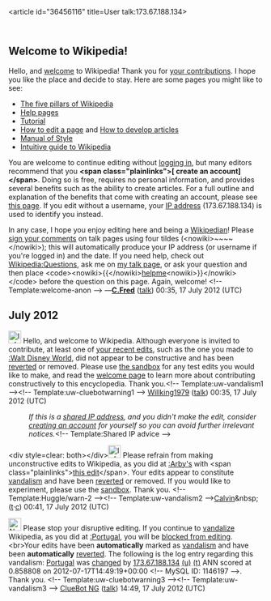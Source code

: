 <article id="36456116" title=User talk:173.67.188.134>
	<talkpage id="36456116" title="User talk:173.67.188.134">
== Welcome to Wikipedia! ==

Hello, and [[Wikipedia:Introduction|welcome]] to Wikipedia! Thank you for [[Special:Contributions/173.67.188.134|your contributions]]. I hope you like the place and decide to stay. Here are some pages you might like to see:

* [[Wikipedia:Five pillars|The five pillars of Wikipedia]]
* [[Help:Contents|Help pages]]
* [[Wikipedia:Tutorial|Tutorial]]
* [[Wikipedia:How to edit a page|How to edit a page]] and [[Wikipedia:Article development|How to develop articles]]
* [[Wikipedia:Manual of Style|Manual of Style]]
* [[Help:Wikipedia: The Missing Manual|Intuitive guide to Wikipedia]]

You are welcome to continue editing without [[Special:Userlogin|logging in]], but many editors recommend that you '''&lt;span class=&quot;plainlinks&quot;&gt;[{{fullurl:Special:Userlogin|type=signup}} create an account]&lt;/span&gt;'''. Doing so is free, requires no personal information, and provides several benefits such as the ability to create articles. For a full outline and explanation of the benefits that come with creating an account, please see [[Wikipedia:Why create an account?|this page]]. If you edit without a username, your [[IP address]] (173.67.188.134) is used to identify you instead.

In any case, I hope you enjoy editing here and being a [[Wikipedia:Wikipedians|Wikipedian]]! Please [[Wikipedia:Signatures|sign your comments]] on talk pages using four tildes (&lt;nowiki&gt;~~~~&lt;/nowiki&gt;); this will automatically produce your IP address (or username if you're logged in) and the date. If you need help, check out [[Wikipedia:Questions]], ask me on [[User talk:C.Fred|my talk page]], or ask your question and then place &lt;code&gt;&lt;nowiki&gt;{{&lt;/nowiki&gt;[[:Category:Wikipedians looking for help|helpme]]&lt;nowiki&gt;}}&lt;/nowiki&gt;&lt;/code&gt; before the question on this page. Again, welcome! &lt;!-- Template:welcome-anon --&gt; —'''[[User:C.Fred|C.Fred]]''' ([[User_talk:C.Fred|talk]]) 00:35, 17 July 2012 (UTC)

== July 2012 ==
[[File:Information.svg|25px|alt=|link=]] Hello, and welcome to Wikipedia. Although everyone is invited to contribute, at least one of [[Special:Contributions/173.67.188.134|your recent edits]], such as the one you made to [[:Walt Disney World]], did not appear to be constructive and has been [[Help:Reverting|reverted]] or removed. Please use [[Wikipedia:Sandbox|the sandbox]] for any test edits you would like to make, and read the [[Wikipedia:Welcoming committee/Welcome to Wikipedia|welcome page]] to learn more about contributing constructively to this encyclopedia. Thank you.&lt;!-- Template:uw-vandalism1 --&gt;&lt;!-- Template:uw-cluebotwarning1 --&gt; [[User:Willking1979|Willking1979]] ([[User talk:Willking1979|talk]]) 00:35, 17 July 2012 (UTC)
:''If this is a [[open proxy|shared IP address]], and you didn't make the edit, consider [[Wikipedia:Why create an account?|creating an account]] for yourself so you can avoid further irrelevant notices.''&lt;!-- Template:Shared IP advice --&gt;

&lt;div style=clear: both&gt;&lt;/div&gt;[[File:Information.svg|25px|alt=|link=]] Please refrain from making unconstructive edits to Wikipedia, as you did at [[:Arby's]] with &lt;span class=&quot;plainlinks&quot;&gt;[http://en.wikipedia.org/wiki/Arby's?diff=502712617 this edit]&lt;/span&gt;. Your edits appear to constitute [[Wikipedia:Vandalism|vandalism]] and have been [[Help:Reverting|reverted]] or removed. If you would like to experiment, please use the [[Wikipedia:Sandbox|sandbox]]. Thank you. &lt;!-- Template:Huggle/warn-2 --&gt;&lt;!-- Template:uw-vandalism2 --&gt;[[User:Calvin 1998|Calvin]]&amp;nbsp;([[User talk:Calvin 1998|t]]·[[Special:Contributions/Calvin 1998|c]]) 00:41, 17 July 2012 (UTC)

[[Image:Nuvola apps important.svg|left|25px|alt=|link=]] Please stop your disruptive editing. If you continue to [[Wikipedia:Vandalism|vandalize]] Wikipedia, as you did at [[:Portugal]], you will be [[Wikipedia:Blocking policy|blocked from editing]].&lt;br&gt;Your edits have been '''automatically''' marked as [[Wikipedia:Vandalism|vandalism]] and have been '''automatically''' [[Help:Reverting|reverted]]. The following is the log entry regarding this vandalism: [[Portugal]] was [http://en.wikipedia.org/w/index.php?title=Portugal&amp;diff=502803483&amp;oldid=502755813 changed] by [[Special:Contributions/173.67.188.134|173.67.188.134]] [[User:173.67.188.134|(u)]] [[User talk:173.67.188.134|(t)]] ANN scored at 0.858808 on 2012-07-17T14:49:19+00:00 &lt;!-- MySQL ID: 1146197 --&gt;. Thank you. &lt;!-- Template:uw-cluebotwarning3 --&gt;&lt;!-- Template:uw-vandalism3 --&gt; [[User:ClueBot NG|ClueBot NG]] ([[User talk:ClueBot NG|talk]]) 14:49, 17 July 2012 (UTC)
	</talkpage>
</article>